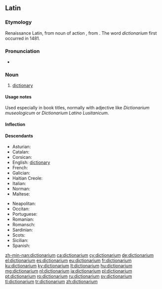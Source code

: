 ==Latin==

===Etymology===
Renaissance Latin, from noun of action {{suffix|dictiō|gloss1=speaking|ārium|lang=la}}, from {{m|la|dīcō||say, speak}}. The word ''dictionarium'' first occurred in 1481.

===Pronunciation===
* {{la-pronunc|dictiōnārium}}

===Noun===
{{la-noun|dictiōnārium|dictionarii|dictiōnāriī|n|second}}

# [[dictionary]]

====Usage notes====
Used especially in book titles, normally with adjective like ''Dictionarium museologicum'' or ''Dictionarium Latino Lusitanicum''.

====Inflection====
{{la-decl-2nd-N|dictiōnāri}}

====Descendants====
{{top2}}
* Asturian: {{l|ast|diccionariu}}
* Catalan: {{l|ca|diccionari}}
* Corsican: {{l|co|dizziunariu}}
* English: [[dictionary]]
* French: {{l|fr|dictionnaire}}
* Galician: {{l|gl|dicionario}}
* Haitian Creole: {{l|ht|diksyonè}}
* Italian: {{l|it|dizionario}}
* Norman: {{l|nrf|dictionnaithe}}
* Maltese: {{l|mt|dizzjunarju}}
{{mid2}}
* Neapolitan: {{l|nap|dezziunario}}
* Occitan: {{l|oc|diccionari}}
* Portuguese: {{l|pt|dicionário}}
* Romanian: {{l|ro|dicționar}}
* Romansch: {{l|rm|dicziunari}}
* Sardinian: {{l|sc|dizionariu}}
* Scots: {{l|sco|dictionar}}
* Sicilian: {{l|scn|dizziunariu}}
* Spanish: {{l|es|diccionario}}
{{bottom}}

[[zh-min-nan:dictionarium]]
[[ca:dictionarium]]
[[cy:dictionarium]]
[[de:dictionarium]]
[[el:dictionarium]]
[[es:dictionarium]]
[[eu:dictionarium]]
[[fr:dictionarium]]
[[ku:dictionarium]]
[[ky:dictionarium]]
[[lt:dictionarium]]
[[hu:dictionarium]]
[[mg:dictionarium]]
[[nl:dictionarium]]
[[ja:dictionarium]]
[[pl:dictionarium]]
[[pt:dictionarium]]
[[ro:dictionarium]]
[[ru:dictionarium]]
[[sv:dictionarium]]
[[tl:dictionarium]]
[[tr:dictionarium]]
[[zh:dictionarium]]